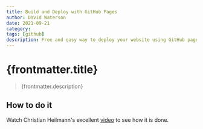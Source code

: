 ```yaml
---
title: Build and Deploy with GitHub Pages
author: David Waterson
date: 2021-09-21
category:
tags: [github]
description: Free and easy way to deploy your website using GitHub pages
---
```

# {frontmatter.title}
> {frontmatter.description}

## How to do it

Watch Christian Heilmann's excellent [video](https://www.youtube.com/watch?v=rEsYdXB2jLQ) to see how it is done.
